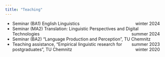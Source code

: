 ```yaml
---
title: "Teaching"
---
```

- Seminar (BA1) English Linguistics [winter 2024]{style="float:right"}<br>
- Seminar (MA2) Translation: Linguistic Perspectives and Digital Technologies [summer 2024]{style="float:right"}<br>
- Seminar (BA2) "Language Production and Perception", TU Chemnitz [summer 2023]{style="float:right"}<br>
- Teaching assistance, "Empirical linguistic research for postgraduates", TU Chemnitz [winter 2020]{style="float:right"}<br>

